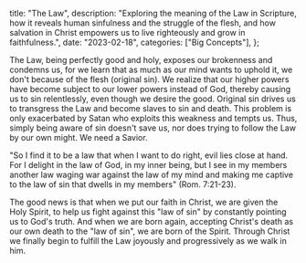   title: "The Law",
  description: "Exploring the meaning of the Law in Scripture, how it reveals human sinfulness and the struggle of the flesh, and how salvation in Christ empowers us to live righteously and grow in faithfulness.",
  date: "2023-02-18",
  categories: ["Big Concepts"],
};

The Law, being perfectly good and holy, exposes our brokenness and condemns us, for we learn that as much as our mind wants to uphold it, we don't because of the flesh (original sin). We realize that our higher powers have become subject to our lower powers instead of God, thereby causing us to sin relentlessly, even though we desire the good. Original sin drives us to transgress the Law and become slaves to sin and death. This problem is only exacerbated by Satan who exploits this weakness and tempts us. Thus, simply being aware of sin doesn't save us, nor does trying to follow the Law by our own might. We need a Savior.

"So I find it to be a law that when I want to do right, evil lies close at hand. For I delight in the law of God, in my inner being, but I see in my members another law waging war against the law of my mind and making me captive to the law of sin that dwells in my members" (Rom. 7:21-23).

The good news is that when we put our faith in Christ, we are given the Holy Spirit, to help us fight against this "law of sin" by constantly pointing us to God's truth. And when we are born again, accepting Christ's death as our own death to the "law of sin", we are born of the Spirit. Through Christ we finally begin to fulfill the Law joyously and progressively as we walk in him.
